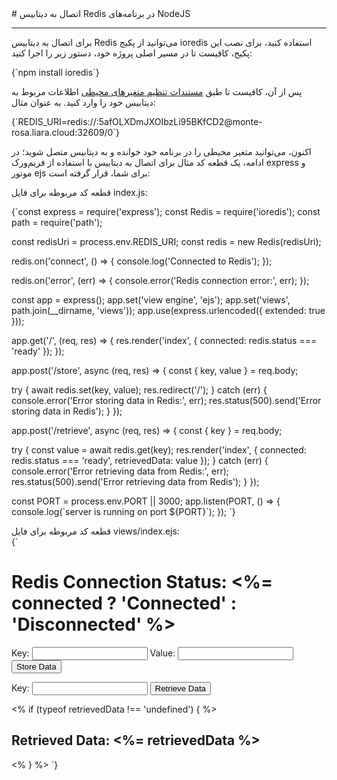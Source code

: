 

<Layout>
<Head>
<title>مستندات اتصال به دیتابیس Redis در NodeJS - لیارا</title>
<meta property="og:title" content="مستندات خدمات رایانش ابری لیارا" />
<meta property="og:description" content="مستندات مربوط به اتصال به دیتابیس‌ Redis در پلتفرم NodeJS در لیارا"  />
</Head>
# اتصال به دیتابیس Redis در برنامه‌های NodeJS
<hr className="mb-2" />

برای اتصال به دیتابیس Redis می‌توانید از پکیج <Important>ioredis</Important> استفاده کنید، برای نصب این پکیج، کافیست تا در مسیر اصلی پروژه خود، دستور زیر را اجرا کنید:
<div className="h-2" />
<div dir='ltr'>
    <Highlight className="bash">
        {`npm install ioredis`}
    </Highlight>
</div>
<div className="h-2" />

پس از آن، کافیست تا طبق <a href="/paas/details/envs" className="text-[#2196f3] ">مستندات تنظیم متغیرهای محیطی</a> اطلاعات مربوط به دیتابیس خود را وارد کنید. به عنوان مثال:

<div className="h-2" />
<div dir='ltr'>
    <Highlight className="bash">
        {`REDIS_URI=redis://:5afOLXDmJXOIbzLi95BKfCD2@monte-rosa.liara.cloud:32609/0`}
    </Highlight>
</div>
<div className="h-2" />

اکنون، می‌توانید متغیر محیطی را در برنامه خود خوانده و به دیتابیس متصل شوید؛ در ادامه، یک قطعه کد مثال برای
اتصال به دیتابیس با استفاده از فریم‌ورک <Important>express</Important> و موتور <Important>ejs</Important> برای شما، قرار گرفته است:

قطعه کد مربوطه برای فایل <Important>index.js</Important>:
<div className="h-2" />
<div dir='ltr'>
    <Highlight className="js">
        {`const express = require('express');
const Redis = require('ioredis');
const path = require('path');

const redisUri = process.env.REDIS_URI;
const redis = new Redis(redisUri);

redis.on('connect', () => {
  console.log('Connected to Redis');
});

redis.on('error', (err) => {
  console.error('Redis connection error:', err);
});

const app = express();
app.set('view engine', 'ejs');
app.set('views', path.join(__dirname, 'views'));
app.use(express.urlencoded({ extended: true }));

app.get('/', (req, res) => {
  res.render('index', { connected: redis.status === 'ready' });
});

app.post('/store', async (req, res) => {
  const { key, value } = req.body;

  try {
    await redis.set(key, value);
    res.redirect('/');
  } catch (err) {
    console.error('Error storing data in Redis:', err);
    res.status(500).send('Error storing data in Redis');
  }
});

app.post('/retrieve', async (req, res) => {
  const { key } = req.body;

  try {
    const value = await redis.get(key);
    res.render('index', { connected: redis.status === 'ready', retrievedData: value });
  } catch (err) {
    console.error('Error retrieving data from Redis:', err);
    res.status(500).send('Error retrieving data from Redis');
  }
});

const PORT = process.env.PORT || 3000;
app.listen(PORT, () => {
  console.log(\`server is running on port \${PORT}\`);
});
`}
    </Highlight>
</div>
<div className="h-2" />
قطعه کد مربوطه برای فایل <Important>views/index.ejs</Important>:
<div className="h-2" />
<div dir='ltr'>
    <Highlight className="ejs">
        {`<!DOCTYPE html>
<html lang="en">
<head>
  <meta charset="UTF-8">
  <meta name="viewport" content="width=device-width, initial-scale=1.0">
  <title>Redis Connection</title>
</head>
<body>
  <h1>Redis Connection Status: <%= connected ? 'Connected' : 'Disconnected' %></h1>
  <form action="/store" method="post">
    <label for="key">Key:</label>
    <input type="text" id="key" name="key" required>
    <label for="value">Value:</label>
    <input type="text" id="value" name="value" required>
    <button type="submit">Store Data</button>
  </form>
  <form action="/retrieve" method="post">
    <label for="retrieveKey">Key:</label>
    <input type="text" id="retrieveKey" name="key" required>
    <button type="submit">Retrieve Data</button>
  </form>
  <% if (typeof retrievedData !== 'undefined') { %>
    <h2>Retrieved Data: <%= retrievedData %></h2>
  <% } %>
</body>
</html>
`}
    </Highlight>
</div>

</Layout>